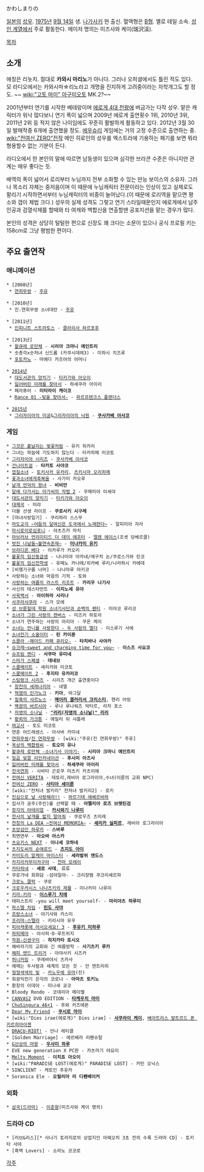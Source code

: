 かわしまりの

[[일본]]의 [[성우]]. [[1975년]] [[9월 14일]] 생. [[나가사키]] 현 출신. 혈액형은 [[B형]]. 옐로 테일 소속. [[에로게|성인 계열]]에서 주로 활동한다. 메이저 명의는 미즈사와 케이(瑞沢渓). 

[[목차]]

== 소개 ==
애칭은 리놋치. 절대로 '''카와시 마리노'''가 아니다. 그러나 오피셜에서도 틀린 적도 있다. 모 라디오에서는 카와시마☆리노라고 개명을 진지하게 고려중이라는 자학개그도 할 정도. ~~ [[wiki:"고토 마이" 아구미오토]] MK.2?~~

2001년부터 연기를 시작한 베테랑이며 [[에로게 4대 천왕]]에 버금가는 다작 성우. 맡은 캐릭터가 워낙 많다보니 연기 폭이 넓으며 2009년 에로게 출연횟수 1위, 2010년 3위, 2011년 2위 등 적지 않은 나이임에도 꾸준히 활발하게 활동하고 있다. 2012년 3월 30일 발매작중 6개에 출연했을 정도. [[에우슈리]] 게임에는 거의 고정 수준으로 출연하는 중. [[wiki:"전여신 ZERO"전작]] 메인 히로인의 성우를 엑스트라에 기용하는 패기를 보면 뭐라 형용할수 없는 기분이 든다.

라디오에서 한 본인의 말에 따르면 남동생이 있으며 심각한 브라콘 수준은 아니지만 관계는 매우 좋다는 듯.

배역의 폭이 넓어서 로리부터 누님까지 전부 소화할 수 있는 만능 보이스의 소유자. 그러나 목소리 자체는 중저음이며 이 때문에 누님캐릭터 전문이라는 인상이 있고 실제로도 팔리기 시작하면서부터 누님캐릭터의 비중이 늘어났다.(이 때문에 로리역을 맡으면 평소와 갭이 제법 크다.) 성우의 실제 성격도 그렇고 연기 스타일때문인지 에로게에서 남주인공과 검열삭제를 할때와 타 여캐와 백합신을 연출할땐 공포지션을 맡는 경우가 많다.

본인의 성격은 상당히 털털한 편으로 신장도 꽤 크다는 소문이 있으나 공식 프로필 키는 158cm로 그냥 평범한 편이다.

== 주요 출연작 ==
=== 애니메이션 ===
 * [2008년]
  * [[연희무쌍]] - [[주유]]

 * [2010년]
  * 진.연희무쌍 소녀대란 - [[주유]]

 * [2011년]
  * [[인피니트 스트라토스]] - [[클라리사 하르포후]]

 * [2013년]
  * [[왈큐레 로만체]] - '''시리아 크마니 에인트리'''
  * 숫총각x숫처녀 신드롬 (카쿠시데레3) - 미하시 치즈루
  * [[포토카노]] - 마에다 카즈야의 어머니

 * [[2014년]]
  * [[대도서관의 양치기]] - [[타키가와 아오이]]
  * [[잃어버린 미래를 찾아서]] - 하세쿠라 아이리
  * 페라퓨어 - '''미타라이 케이코'''
  * [[Rance 01 -빛을 찾아서-]] - [[파르프텐크스 플랜더스]]

 * [[2015년]]
  * [[그리자이아의 미궁]]&[[그리자이아의 낙원]] - '''[[쿠사카베 아사코]]'''
=== 게임 ===
 * [[그것은 흩날리는 벚꽃처럼]] - 유키 히카리
 * 그녀는 하늘에 기도하지 않는다 - 타카히메 미코토
 * [[그리자이아 시리즈]] - [[쿠사카베 아사코]]
 * [[건나이트걸]] - '''타카토 사야코'''
 * [[껍질소녀]] - [[토키사카 유카리]], [[츠키시마 오리히메]]
 * [[꽃과소녀에게축복을]] - 사가미 카오루
 * [[날개 언덕의 왕녀]] - '''비비안'''
 * [[달에 다가서는 아가씨의 작법 2]] - 우메미야 이세야
 * [[대도서관의 양치기]] - [[타키가와 아오이]]
 * [[대제국]] - 미랴
 * 더블 선생 라이프 - '''쿠로사키 시구레'''
 * [마녀사랑일기] - 쿠리하라 스스무
 * [[마도교각 ~어둠의 달여신은 도국에서 노래한다~]] - 알피미아 자라
 * [[마시로이로심포니]] - 야츠즈카 마치
 * [[마브러브 언리미티드 더 데이 애프터]] - [[엘렌 에이스]](조셋 당베르클)
 * [[멋진 나날들~불연속존재~]] - '''[[미나카미 유키]]'''
 * [[브라디온 베다]] - 이카루가 카오리
 * [[불꽃의 임신동급생]] - 나나미야 아카네/에구치 논/쿠로스가와 린코
 * [[불꽃의 임신전학생]] - 유메노 카나에/히카베 루리/나라하시 카에데
 * [비행기구름 너머] - 나나마루 마키코
 * 사랑하는 소녀와 마음의 기적 - 토와
 * [[사랑하는 여름의 라스트 리조트]] - '''카리우 나기사'''
 * 사신의 테스타먼트 - '''이치노세 유아'''
 * [[사육백서]] - '''아이하라 사리나'''
 * [[사쿠라사쿠라]] - 스가 모에
 * [[성 브륜힐데 학원 소녀기사단과 순백의 팬티]] - 미야코 루리코
 * [[소녀가 그린 사랑의 캔버스]] - 미즈키 하토라
 * 소녀가 연주하는 사랑의 아리아 - 쿠온 케이
 * [[소녀는 언니를 사랑한다 - 두 사람의 엘더]] - 이스루기 사에
 * [[소녀전기 소울이터]] - '''린 카이푼'''
 * [[쇼콜라 -메이드 카페 큐리오-]] - '''타치바나 사야카'''
 * [[슈크레~sweet and charming time for you~]] - '''이스즈 사요코'''
 * [[슈프림 캔디]] - '''사쿠마 유미네'''
 * [[스마가 스페셜]] - '''데네브'''
 * [[스쿨메이트]] - 세리카와 미코토
 * [[스쿨메이트 2]] - '''후지타 유카리코'''
 * [[스팀펑크 시리즈]] - 시리즈 개근 출연중이다
  * [[창천의 세레나리아]] - 네엘
  * [[혁염의 인가노크]] - '''키아''', 마그달
  * [[칠흑의 샤르노스]] - '''[[메어리 클러리서 크리스티]]''', 헨리 어빙
  * [[백광의 바르시아]] - 루나 루나워즈 악타르, 리자 포스
  * [[자영의 소나닐]] - '''[["리리(자영의 소나닐)" 리리]]'''
  * [[황뢰의 가크툰]] - 에밀리 뒤 샤틀레
 * [[여교사]] - 토도 미코토
 * 연춘 어드레센스 - 아사바 카미네
 * [[연희무쌍]]/[[진 연희무쌍]] - [wiki:"주유(진 연희무쌍)" 주유]
 * [[옥상의 백합령씨]] - '''토오미 유나'''
 * [[왈큐레 로만체 -소녀기사 이야기-]] - '''시리아 크마니 에인트리'''
 * [[일곱 빛깔 리인카네이션]] - '''후시미 아즈사'''
 * [[잃어버린 미래를 찾아서]] - '''하세쿠라 아이리'''
 * [[전국연희]] - 시바타 곤로쿠 미츠키 카츠이에
 * [[전여신 VERITA]] - 테토리,레비아 로그라이아,수녀(이륜의 교회 NPC)
 * [[전여신 ZERO]] - '''[[사티아 세이룬]]'''
 * [wiki:"전처녀 발키리" 전처녀 발키리2] - 로키
 * [[진심으로 날 사랑해라!!]] - [[마르기테 에베르바하]]
 * 집사가 공주(주인)를 선택할 때 - '''아멜리아 로즈 브렛틴검'''
 * [[창각의 아테리얼]] - '''[[카시와기 나루미]]'''
 * [[천사의 날개를 밟지 말아줘]] - 쿠로우즈 츠미레
 * [[천칭의 La DEA ~전여신 MEMORIA~]] - '''[[세리카 실피르]]''', 레비아 로그라이아
 * [[초앙섬인 하루카]] - '''스바루'''
 * 최면연무 - '''아오바 아스카'''
 * [[츠요키스 NEXT]] - '''이나세 코하네'''
 * [[츠지도씨의 순애로드]] - '''[[츠지도 아이]]'''
 * [[카미도리 알케미 마이스터]] - '''세라발위 엔도스'''
 * [[카지리카무이카구라]] - [[천마 모레이]]
 * [[카타하네]] - '''세로 사데''', 류류
 * 쿠로가네 회희담 -섬야일야- - 크리장템 쿠크리셰르파
 * [[크로노 클락]] - 쿠로
 * [[크로우카시스 나나츠키의 제물]] - 미나카미 나루미
 * [[키라☆키라]] - '''[[이스루기 치에]]'''
 * 태피스트리 -you will meet yourself- - '''마리야츠 하루미'''
 * [[파스텔 차임]] - '''[[린도 사야]]'''
 * [[프랑스소녀]] - 야기사와 카스미
 * [[프리마☆스텔라]] - 키리시마 유우
 * [[피아캐롯에 어서오세요! 3]] - '''[[후유키 미하루]]'''
 * [[하피메아]] - 아사히·D·루트위지
 * [[학원☆신센구미]] - '''히지카타 토시오'''
 * 해바라기의 교회와 긴 여름방학 - '''사기츠키 루카'''
 * [[해피 엔드 트리거]] - 아야사키 시즈카
 * [[허니커밍]] - 쿠레바야시 츠카사
 * 헤메는 두사람과 세계의 모든 것 - 안 엔트리히
 * [[형형색색의 빛]] - [[카노우에 유마]](진)
 * 휘광익전기 은각의 코로나 - '''아마츠 토키노'''
 * 환창의 이데아 - 미나세 쿄코
 * Bloody Rondo - 코데리아 메이벨
 * [[CANVAS2]] DVD EDITION - '''[[타케우치 마미]]'''
 * [[ChuSingura 46+1]] - 후와 카즈에몬
 * [[Dear My Friend]] - '''[[쿠시로 마이]]'''
 * [wiki:"Dies irae(에로게)" Dies irae] - '''[[사쿠라이 케이]]''', [[베아트리스 발트르드 폰 키르히아이젠]]
 * [[DRACU-RIOT!]] - 안나 레티클
 * [Golden Marriage] - 에르베라 리펜슈탈 
 * [[G선상의 마왕]] - '''[[우사미 하루]]'''
 * EVE new generation X PC판 - 카츠라기 야요이
 * [[Melty Moment]] - '''이치죠 아오이'''
 * [wiki:"PARADISE LOST(에로게)" PARADISE LOST] - 카민 오닉스
 * SINCLIENT - 케토인 후유카
 * Soranica Ele - '''오필리아 리 디펜베이커'''
=== 외화 ===
 * [[삼국(드라마)]] - [[이춘향]](미즈사와 케이 명의)

=== 드라마 CD ===
 * [러브&리스][* 사나기 토라지로의 상업지인 아헤오치 3초 전의 수록 드라마 CD] - 토키타 사야
 * [흑백 Lovers] - 소라노 코코로

[[각주]]
